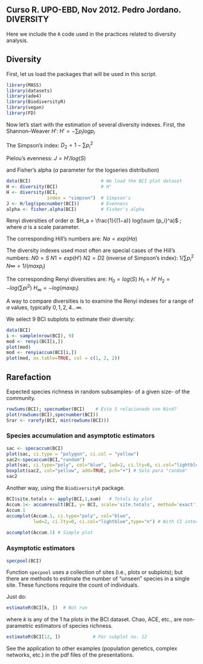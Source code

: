 Curso R. UPO-EBD, Nov 2012. Pedro Jordano. DIVERSITY
------------------------------------------------------

Here we include the `R` code used in the practices related to diversity analysis.

Diversity
---------
First, let us load the packages that will be used in this script.
```r
library(MASS)
library(datasets)
library(ade4)
library(BiodiversityR)
library(vegan)
library(FD)
```

Now let's start with the estimation of several diversity indexes. First, the Shannon–Weaver $H'$:
$H'= -\sum p_i log p_i$

The Simpson's index:
$D_2= 1-\sum {p_i}^2$

Pielou’s evenness:
$J = H'/log(S)$

and Fisher's alpha ($\alpha$ parameter for the logseries distribution)

```r
data(BCI)                          # We load the BCI plot dataset
H <- diversity(BCI)                # H'
H <- diversity(BCI,
               index = "simpson")  # Simpson's
J <- H/log(specnumber(BCI))        # Evenness
alpha <- fisher.alpha(BCI)         # Fisher's alpha
```

Renyi diversities of order $a$:
$H_a = \frac{1}{(1−a)} log(\sum {p_i}^a)$ ; where $a$ is a scale parameter.

The corresponding Hill's numbers are: 
$Na=exp(Ha)$

The diversity indexes used most often are special cases of the Hill's numbers:
$N0 = S$
$N1 = exp(H')$
$N2 = D2$ (inverse of Simpson's index): $1/\sum {p_i}^2$
$N\infty = 1/(max p_i)$

The corresponding Renyi diversities are:
$H_0 = log(S)$ 
$H_1 = H'$
$H_2 = -log(\sum {pi}^2)$
$H_{\infty}= − log(max p_i)$

A way to compare diversities is to examine the Renyi indexes for a range of $a$ values, typically $0, 1, 2, 4 ... \infty$.

We select 9 BCI subplots to estimate their diversity:

```r
data(BCI)
i <- sample(nrow(BCI), 9)
mod <- renyi(BCI[i,])
plot(mod)
mod <- renyiaccum(BCI[i,])
plot(mod, as.table=TRUE, col = c(1, 2, 2))
```

Rarefaction
---------
Expected species richness in random subsamples- of a given size- of the community.
 
```r
rowSums(BCI); specnumber(BCI)    # Esta S relacionado con Nind?
plot(rowSums(BCI),specnumber(BCI))
Srar <- rarefy(BCI, min(rowSums(BCI)))
```

### Species accumulation and asymptotic estimators

```r
sac <- specaccum(BCI)
plot(sac, ci.type = "polygon", ci.col = "yellow")
sac2<-specaccum(BCI,"random")
plot(sac, ci.type="poly", col="blue", lwd=2, ci.lty=0, ci.col="lightblue")
boxplot(sac2, col="yellow", add=TRUE, pch="+") # Solo para "random"
sac2
```

Another way, using the `BiodiversityR` package.
```r
BCI$site.totals <- apply(BCI,1,sum)   # Totals by plot
Accum.1<- accumresult(BCI, y= BCI, scale='site.totals', method='exact')
Accum.1
accumplot(Accum.1, ci.type="poly", col="blue",
          lwd=2, ci.lty=0, ci.col="lightblue",type="n") # With CI intervals
          
accumplot(Accum.1) # Simple plot
```

### Asymptotic estimators
```r
specpool(BCI)
```

Function `specpool` uses a collection of sites (i.e., plots or subplots); but there are methods to estimate the number of "unseen" species in a single site. These functions require the count of individuals.

Just do: 
```r
estimateR(BCI[k, ])  # Not run
```

where $k$ is any of the 1 ha plots in the BCI dataset. Chao, ACE, etc., are non-parametric estimators of species richness.

```r
estimateR(BCI[12, ])            # For subplot no. 12
```

See the application to other examples (population genetics, complex networks, etc.) in the pdf files of the presentations.


